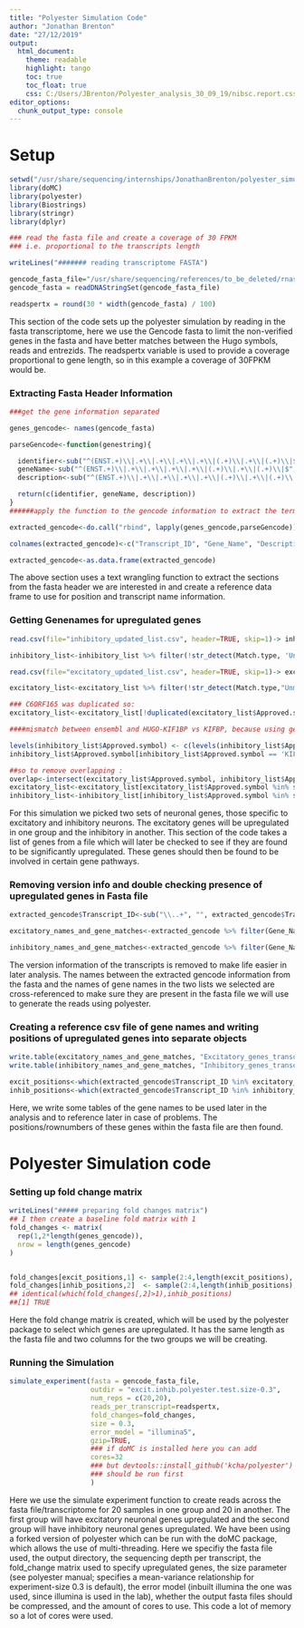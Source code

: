 ---
title: "Polyester Simulation Code"
author: "Jonathan Brenton"
date: "27/12/2019"
output:
  html_document:
    theme: readable
    highlight: tango
    toc: true
    toc_float: true
    css: C:/Users/JBrenton/Polyester_analysis_30_09_19/nibsc.report.css
editor_options:
  chunk_output_type: console
---

# Setup

```{r setup, include=TRUE, eval=FALSE}
setwd("/usr/share/sequencing/internships/JonathanBrenton/polyester_simulation/simulate/polyester_tests_13.10.19_excit+inhib_genes")
library(doMC)
library(polyester)
library(Biostrings)
library(stringr)
library(dplyr)

### read the fasta file and create a coverage of 30 FPKM
### i.e. proportional to the transcripts length

writeLines("####### reading transcriptome FASTA")

gencode_fasta_file="/usr/share/sequencing/references/to_be_deleted/rnaseq/Homo_sapiens/ENSEMBL/gencode.v32.transcripts.fa.gz"
gencode_fasta = readDNAStringSet(gencode_fasta_file)

readspertx = round(30 * width(gencode_fasta) / 100)
```

This section of the code sets up the polyester simulation by reading in the fasta transcriptome, here we use the Gencode fasta to limit the non-verified genes in the fasta and have better matches between the Hugo symbols, reads and entrezids. The readspertx variable is used to provide a coverage proportional to gene length, so in this example a coverage of 30FPKM would be. 

### Extracting Fasta Header Information

```{r gene info splitting, include=TRUE, eval=FALSE}
###get the gene information separated

genes_gencode<- names(gencode_fasta)

parseGencode<-function(genestring){

  identifier<-sub("^(ENST.+)\\|.+\\|.+\\|.+\\|.+\\|(.+)\\|.+\\|(.+)\\|$", "\\1", genestring)
  geneName<-sub("^(ENST.+)\\|.+\\|.+\\|.+\\|.+\\|(.+)\\|.+\\|(.+)\\|$", "\\2", genestring)
  description<-sub("^(ENST.+)\\|.+\\|.+\\|.+\\|.+\\|(.+)\\|.+\\|(.+)\\|$", "\\3", genestring)

  return(c(identifier, geneName, description))
}
######apply the function to the gencode information to extract the terms above

extracted_gencode<-do.call("rbind", lapply(genes_gencode,parseGencode))

colnames(extracted_gencode)<-c("Transcript_ID", "Gene_Name", "Description")

extracted_gencode<-as.data.frame(extracted_gencode)
```

The above section uses a text wrangling function to extract the sections from the fasta header we are interested in and create a reference data frame to use for position and transcript name information.

### Getting Genenames for upregulated genes

```{r gene selection, include=TRUE, eval=FALSE}
read.csv(file="inhibitory_updated_list.csv", header=TRUE, skip=1)-> inhibitory_list

inhibitory_list<-inhibitory_list %>% filter(!str_detect(Match.type, 'Unmatched'))

read.csv(file="excitatory_updated_list.csv", header=TRUE, skip=1)-> excitatory_list

excitatory_list<-excitatory_list %>% filter(!str_detect(Match.type,"Unmatched"))

### C6ORF165 was duplicated so:
excitatory_list<-excitatory_list[!duplicated(excitatory_list$Approved.symbol),]

####mismatch between ensembl and HUGO-KIF1BP vs KIFBP, because using gencode had to change

levels(inhibitory_list$Approved.symbol) <- c(levels(inhibitory_list$Approved.symbol), 'KIF1BP')
inhibitory_list$Approved.symbol[inhibitory_list$Approved.symbol == 'KIFBP'] <- 'KIF1BP'

##so to remove overlapping :
overlap<-intersect(excitatory_list$Approved.symbol, inhibitory_list$Approved.symbol)
excitatory_list<-excitatory_list[excitatory_list$Approved.symbol %in% setdiff(excitatory_list$Approved.symbol,overlap),]
inhibitory_list<-inhibitory_list[inhibitory_list$Approved.symbol %in% setdiff(inhibitory_list$Approved.symbol,overlap),]
```

For this simulation we picked two sets of neuronal genes, those specific to excitatory and inhibitory neurons. The excitatory genes will be upregulated in one group and the inhibitory in another. This section of the code takes a list of genes from a file which will later be checked to see if they are found to be significantly upregulated. These genes should then be found to be involved in certain gene pathways.

### Removing version info and double checking presence of upregulated genes in Fasta file

```{r making names, include=TRUE, eval=FALSE}
extracted_gencode$Transcript_ID<-sub("\\..+", "", extracted_gencode$Transcript_ID)

excitatory_names_and_gene_matches<-extracted_gencode %>% filter(Gene_Name %in% excitatory_list$Approved.symbol)

inhibitory_names_and_gene_matches<-extracted_gencode %>% filter(Gene_Name %in% inhibitory_list$Approved.symbol)
```

The version information of the transcripts is removed to make life easier in later analysis. The names between the extracted gencode information from the fasta and the names of gene names in the two lists we selected are cross-referenced to make sure they are present in the fasta file we will use to generate the reads using polyester. 

### Creating a reference csv file of gene names and writing positions of upregulated genes into separate objects

```{r tables and positions in gencode, include=TRUE, eval=FALSE}
write.table(excitatory_names_and_gene_matches, "Excitatory_genes_transcripts_upregulated.csv", col.names =TRUE, sep=" ", row.names=FALSE)
write.table(inhibitory_names_and_gene_matches, "Inhibitory_genes_transcripts_upregulated.csv", col.names =TRUE, sep=" ", row.names=FALSE)

excit_positions<-which(extracted_gencode$Transcript_ID %in% excitatory_names_and_gene_matches$Transcript_ID)
inhib_positions<-which(extracted_gencode$Transcript_ID %in% inhibitory_names_and_gene_matches$Transcript_ID)
```

Here, we write some tables of the gene names to be used later in the analysis and to reference later in case of problems. The positions/rownumbers of these genes within the fasta file are then found.

# Polyester Simulation code

### Setting up fold change matrix

```{r fold changes, include=TRUE, eval=FALSE}
writeLines("##### preparing fold changes matrix")
## I then create a baseline fold matrix with 1
fold_changes <- matrix(
  rep(1,2*length(genes_gencode)),
  nrow = length(genes_gencode)
)


fold_changes[excit_positions,1] <- sample(2:4,length(excit_positions), replace = T)
fold_changes[inhib_positions,2]  <- sample(2:4,length(inhib_positions), replace = T)
## identical(which(fold_changes[,2]>1),inhib_positions)
##[1] TRUE
```

Here the fold change matrix is created, which will be used by the polyester package to select which genes are upregulated. It has the same length as the fasta file and two columns for the two groups we will be creating. 

### Running the Simulation

```{r simulate experiment, include=TRUE, eval=FALSE}
simulate_experiment(fasta = gencode_fasta_file,
                    outdir = "excit.inhib.polyester.test.size-0.3",
                    num_reps = c(20,20),
                    reads_per_transcript=readspertx,
                    fold_changes=fold_changes,
                    size = 0.3,
                    error_model = "illumina5",
                    gzip=TRUE,
                    ### if doMC is installed here you can add
                    cores=32
                    ### but devtools::install_github('kcha/polyester')
                    ### should be run first
                    )
```

Here we use the simulate experiment function to create reads across the fasta file/transcriptome for 20 samples in one group and 20 in another. The first group will have excitatory neuronal genes upregulated and the second group will have inhibitory neuronal genes upregulated. We have been using a forked version of polyester which can be run with the doMC package, which allows the use of multi-threading. Here we specifiy the fasta file used, the output directory, the sequencing depth per transcript, the fold_change matrix used to specify upregulated genes, the size parameter (see polyester manual; specifies a mean-variance relationship for experiment-size 0.3 is default), the error model (inbuilt illumina the one was used, since illumina is used in the lab), whether the output fasta files should be compressed, and the amount of cores to use. This code a lot of memory so a lot of cores were used. 

